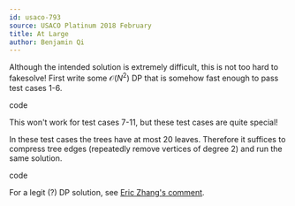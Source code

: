 ---
id: usaco-793
source: USACO Platinum 2018 February
title: At Large
author: Benjamin Qi
---

Although the intended solution is extremely difficult, this is not too hard to
fakesolve! First write some $\mathcal{O}(N^2)$ DP that is somehow fast enough to
pass test cases 1-6.

<Spoiler title="Code">

<IncompleteSection>

code

</IncompleteSection>

</Spoiler>

This won't work for test cases 7-11, but these test cases are quite special!

<Spoiler title="How So?">

In these test cases the trees have at most 20 leaves. Therefore it suffices to
compress tree edges (repeatedly remove vertices of degree 2) and run the same
solution.

<IncompleteSection>

code

</IncompleteSection>

</Spoiler>

For a legit (?) DP solution, see
[Eric Zhang's comment](https://codeforces.com/blog/entry/57170?#comment-410179).
